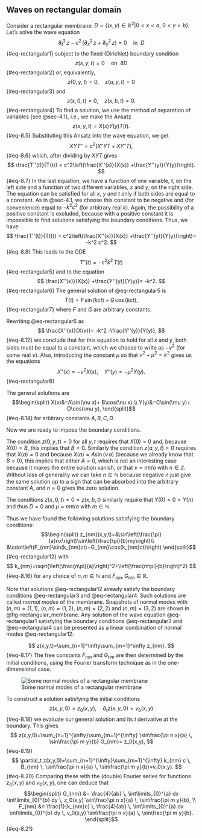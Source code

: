 ## Waves on rectangular domain

Consider a rectangular membrane: $D=\{(x,y)\in\mathbb{R}^2\vert 0<x<a, \ 0<y<b \}$. 
Let's solve the wave equation
$$
\partial_t^2 \, z -c^2 \, \left(\partial_x^2 \, z + \partial_y^2 \, z\right)=0 \quad \text{in} \ \ D
$$ {#eq-rectangular1}
subject to the fixed (Dirichlet) boundary condition
$$
z(x,y,t)=0 \quad \text{on} \ \ \partial D
$$ {#eq-rectangular2}
or, equivalently,
$$
z(0,y,t)=0, \quad z(a,y,t)=0
$$ {#eq-rectangular3}
and
$$
z(x,0,t)=0, \quad z(x,b,t)=0.
$$ {#eq-rectangular4}
To find a solution, we use the method of separation of variables (see 
@sec-4.1), i.e., we make the Ansatz
$$
z(x,y,t)=X(x)Y(y)T(t).
$$ {#eq-8.5}
Substituting this Ansatz into the wave equation, we get
$$
XYT''=c^2\left(X''YT + XY''T\right),
$$ {#eq-8.6}
which, after dividing by $XYT$ gives
$$
\frac{T''(t)}{T(t)} = c^2\left(\frac{X''(x)}{X(x)}
+\frac{Y''(y)}{Y(y)}\right).
$$ {#eq-8.7}
In the last equation, we have a function of one variable, $t$, on the left side
and a function of two different variables, $x$ and $y$, on the right side. The equation can be
satisfied for all $x$, $y$ and $t$ only if both sides are equal to a constant.
As in @sec-4.1, we choose this constant to be negative and (for
convenience) equal to $-k^2 c^2$ (for arbitrary real $k$). Again, the
possibility of a positive constant is excluded, because with a positive
constant it is impossible to find solutions satisfying the boundary conditions.
Thus, we have
$$
\frac{T''(t)}{T(t)} = c^2\left(\frac{X''(x)}{X(x)}
+\frac{Y''(y)}{Y(y)}\right)= -k^2 c^2.
$$ {#eq-8.8}
This leads to the ODE
$$
T''(t)=-c^2 k^2  \, T(t)
$$ {#eq-rectangular5}
and to the equation
$$
\frac{X''(x)}{X(x)}
+\frac{Y''(y)}{Y(y)}= -k^2.
$$ {#eq-rectangular6}
The general solution of @eq-rectangular5 is
$$
T(t)=F \, \sin(k c t) +G \, \cos(k c t),
$$ {#eq-rectangular7}
where $F$ and $G$ are arbitrary constants.

Rewriting @eq-rectangular6 as
$$
\frac{X''(x)}{X(x)}= -k^2 -\frac{Y''(y)}{Y(y)},
$$ {#eq-8.12}
we conclude that for this equation to hold for all $x$ and $y$, both sides must
be equal to a constant, which we choose to write as $-\nu^2$ (for some real $\nu$).
Also, introducing the constant $\mu$ so that $\nu^2+\mu^2=k^2$ gives us the equations
$$
X''(x) =-\nu^2 X(x), \quad Y''(y)=-\mu^2Y(y).
$$ {#eq-rectangular8}

The general solutions are
$$\begin{split}
X(x)&=A\sin(\nu x)+ B\cos(\nu x),\\
Y(y)&=C\sin(\mu y)+ D\cos(\mu y),
\end{split}$$ {#eq-8.14}
for arbitrary constants $A,B,C,D$. 

Now we are ready to impose the boundary conditions. 

The condition
$z(0,y,t)=0$ for all $y,t$ requires that $X(0)=0$ and, because $X(0)= B$, this
implies that $B=0$. Similarly the condition $z(a,y,t)=0$ requires that $X(a)=0$
and because $X(a)=A\sin(\nu\, a)$ (because we already know that $B=0$), this
implies that either $A=0$, which is not an interesting case because it makes the
entire solution vanish, or that $\nu=n\pi/a$ with $n\in \mathbb{Z}$. Without loss of
generality we can take $n\in\mathbb{N}$ because negative $n$ just give the same
solution up to a sign that can be absorbed into the arbitrary constant $A$, and
$n=0$ gives the zero solution.

The conditions $z(x,0,t)=0=z(x,b,t)$ similarly require that $Y(0)=0=Y(\pi)$
and thus $D=0$ and $\mu=m\pi/a$ with $m\in\mathbb{N}$.

Thus we have found the following solutions satisfying the boundary conditions:
$$\begin{split}
z_{nm}(x,y,t)=&\sin\left(\frac{\pi}{a}nx\right)\sin\left(\frac{\pi}{b}my\right)\\
&\cdot\left(F_{nm}\sin(k_{nm}ct)+G_{nm}\cos(k_{nm}ct)\right)
\end{split}$${#eq-rectangular12}
with 
$$
k_{nm}=\sqrt{\left(\frac{n\pi}{a}\right)^2+\left(\frac{m\pi}{b}\right)^2}
$$ {#eq-8.16}
for any choice of $n,m\in\mathbb{N}$ and $F_{nm},G_{nm}\in\mathbb{R}$.

Note that solutions @eq-rectangular12 already satisfy the boundary conditions
@eq-rectangular3 and @eq-rectangular4. Such solutions are called _normal modes_
of the membrane. Snapshots of normal modes with $(n,m)=(1,1)$, $(n,m)=(1,2)$,
$(n,m)=(2,2)$ and $(n,m)=(3,2)$ are shown in @fig-rectangular_membrane. Any
solution of the wave equation @eq-rectangular1 satisfying the boundary
conditions @eq-rectangular3 and @eq-rectangular4 can be presented as a linear
combination of normal modes @eq-rectangular12:

$$
z(x,y,t)=\sum_{n=1}^\infty\sum_{m=1}^\infty z_{nm}.
$$ {#eq-8.17}
The free constants $F_{nm}$ and $G_{nm}$ are then determined by the initial
conditions, using the Fourier transform technique as in the one-dimensional
case.

![Some normal modes of a rectangular membrane](rectangular_membrane){#fig-rectangular_membrane}

To construct a solution satisfying the initial conditions
$$
z(x,y,0)=z_0(x,y), \quad \partial_t z(x,y,0)=v_0(x,y)
$$ {#eq-8.18}
we evaluate our general solution and its $t$ derivative at the boundary. This gives
$$
z(x,y,0)=\sum_{n=1}^{\infty}\sum_{m=1}^{\infty} 
\sin\frac{\pi n x}{a} \, \sin\frac{\pi m y}{b} G_{nm}= z_0(x,y),
$$ {#eq-8.19}
$$
\partial_t z(x,y,0)=\sum_{n=1}^{\infty}\sum_{m=1}^{\infty} k_{nm} c \,
B_{nm} \, \sin\frac{\pi n x}{a} \, \sin\frac{\pi m y}{b}=v_0(x,y).
$$ {#eq-8.20}
Comparing these with the (double) Fourier series for functions $z_0(x,y)$ and $v_0(x,y)$, one can deduce that
$$\begin{split}
G_{nm} &= \frac{4}{ab} \, \int\limits_{0}^{a} dx \int\limits_{0}^{b}  dy \,  z_0(x,y)
\sin\frac{\pi n x}{a} \, \sin\frac{\pi m y}{b},  \\
F_{nm} &= \frac{1}{k_{nm}c} \, \frac{4}{ab} \, \int\limits_{0}^{a} dx \int\limits_{0}^{b}  dy \, v_0(x,y)
\sin\frac{\pi n x}{a} \, \sin\frac{\pi m y}{b}.  
\end{split}$$ {#eq-8.21}
